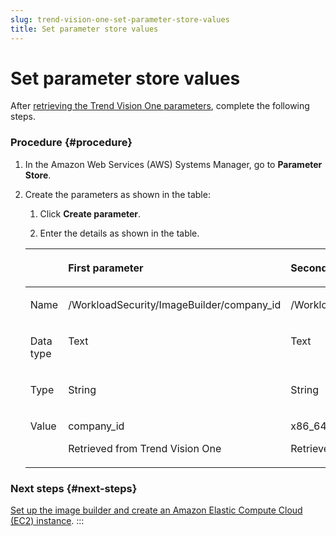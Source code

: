 ```yaml
---
slug: trend-vision-one-set-parameter-store-values
title: Set parameter store values
---
```

# Set parameter store values

After [retrieving the Trend Vision One parameters](retrieve-v1-parameters.mdx), complete the following steps.

### Procedure {#procedure}

1.  In the Amazon Web Services (AWS) Systems Manager, go to **Parameter Store**.

2.  Create the parameters as shown in the table:

    1.  Click **Create parameter**.

    2.  Enter the details as shown in the table.

    <table>
    <thead style="text-align: left;">
    <tr>
    <th style="text-align: left;"></th>
    <th style="text-align: left;"><p>First parameter</p></th>
    <th style="text-align: left;"><p>Second parameter</p></th>
    <th style="text-align: left;"><p>Third parameter</p></th>
    <th><p>Fourth parameter</p></th>
    </tr>
    </thead>
    <tbody style="text-align: left;">
    <tr>
    <td style="text-align: left; vertical-align: top;"><p>Name</p></td>
    <td style="text-align: left; vertical-align: top;"><p>/WorkloadSecurity/ImageBuilder/company_id</p></td>
    <td style="text-align: left; vertical-align: top;"><p>/WorkloadSecurity/ImageBuilder/x86_64_xbc_agent_token</p></td>
    <td style="text-align: left; vertical-align: top;"><p>/WorkloadSecurity/ImageBuilder/aarch64_xbc_agent_token</p></td>
    <td><p>/WorkloadSecurity/ImageBuilder/windows_token</p></td>
    </tr>
    <tr>
    <td style="text-align: left; vertical-align: top;"><p>Data type</p></td>
    <td style="text-align: left; vertical-align: top;"><p>Text</p></td>
    <td style="text-align: left; vertical-align: top;"><p>Text</p></td>
    <td style="text-align: left; vertical-align: top;"><p>Text</p></td>
    <td><p>Text</p></td>
    </tr>
    <tr>
    <td style="text-align: left; vertical-align: top;"><p>Type</p></td>
    <td style="text-align: left; vertical-align: top;"><p>String</p></td>
    <td style="text-align: left; vertical-align: top;"><p>String</p></td>
    <td style="text-align: left; vertical-align: top;"><p>String</p></td>
    <td><p>String</p></td>
    </tr>
    <tr>
    <td style="text-align: left; vertical-align: top;"><p>Value</p></td>
    <td style="text-align: left; vertical-align: top;"><p>company_id</p>
    <p>Retrieved from Trend Vision One</p></td>
    <td style="text-align: left; vertical-align: top;"><p>x86_64_xbc_agent_token</p>
    <p>Retrieved from Trend Vision One</p></td>
    <td style="text-align: left; vertical-align: top;"><p>aarch64_xbc_agent_token</p>
    <p>Retrieved from Trend Vision One</p></td>
    <td><p>windows_token</p>
    <p>Retrieved from Trend Vision One</p></td>
    </tr>
    </tbody>
    </table>

### Next steps {#next-steps}

[Set up the image builder and create an Amazon Elastic Compute Cloud (EC2) instance](image-builder-ec2-instance.mdx).
:::

